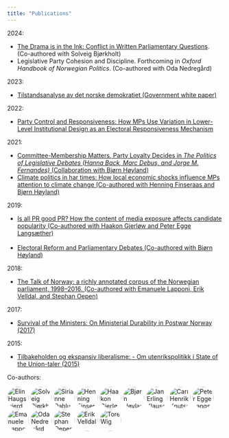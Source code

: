 ```yaml
---
title: "Publications"
---
```


<style>
  .circle-img {
    border-radius: 50%;
    width: 50px;
    height: 50px;
    object-fit: cover;
  }
</style>

2024:

- [The Drama is in the Ink: Conflict in Written Parliamentary Questions](https://onlinelibrary.wiley.com/doi/10.1111/lsq.12474). (Co-authored with Solveig Bjørkholt)
- Legislative Party Cohesion and Discipline. Forthcoming in *Oxford Handbook of Norwegian Politics*. (Co-authored with Oda Nedregård)

2023:

- [Tilstandsanalyse av det norske demokratiet (Government white paper)](https://www.regjeringen.no/no/dokumenter/tilstandsanalyse-av-det-norske-demokratiet/id2991191/)

2022:

- [Party Control and Responsiveness: How MPs Use Variation in Lower-Level Institutional Design as an Electoral Responsiveness Mechanism](http://ceur-ws.org/Vol-3133/paper07.pdf)

2021:

- [Committee-Membership Matters, Party Loyalty Decides in <em>The Politics of Legislative Debates (Hanna Back, Marc Debus, and Jorge M. Fernandes)</em> (Collaboration with Bjørn Høyland)](https://oxford.universitypressscholarship.com/view/10.1093/oso/9780198849063.001.0001/oso-9780198849063-chapter-31)
- [Climate politics in har times: How local economic shocks influence MPs attention to climate change (Co-authored with Henning Finseraas and Bjørn Høyland)](https://ejpr.onlinelibrary.wiley.com/doi/full/10.1111/1475-6765.12415)

2019:

- [Is all PR good PR? How the content of media exposure affects candidate popularity (Co-authored with Haakon Gjerløw and Peter Egge Langsæther)](https://www.sciencedirect.com/science/article/pii/S0261379418303548)<br><br>
- [Electoral Reform and Parliamentary Debates (Co-authored with Bjørn Høyland)](https://onlinelibrary.wiley.com/doi/full/10.1111/lsq.12237)

2018:

- [The Talk of Norway: a richly annotated corpus of the Norwegian parliament, 1998–2016. (Co-authored with Emanuele Lapponi, Erik Velldal, and Stephan Oepen)](https://link.springer.com/article/10.1007/s10579-018-9411-5)

2017:

- [Survival of the Ministers: On Ministerial Durability in Postwar Norway (2017)](http://onlinelibrary.wiley.com/doi/10.1111/1467-9477.12086/abstract)

2015:

- [Tilbakeholden og ekspansiv liberalisme: - Om utenrikspolitikk i State of the Union-taler (2015)](https://www.idunn.no/ip/2015/01/tilbakeholden_og_ekspansiv_liberalisme_-_om_utenrikspoliti)


Co-authors:

<a href="https://scholar.google.no/citations?user=mE1cBuIAAAAJ&hl=en"><img src="https://scholar.googleusercontent.com/citations?view_op=small_photo&user=mE1cBuIAAAAJ&citpid=1" title="Elin Haugsgjerd Allern" class="circle-img"/></a>
<a href="https://scholar.google.no/citations?user=CntWUTIAAAAJ&hl=en"><img src="https://scholar.googleusercontent.com/citations?view_op=small_photo&user=CntWUTIAAAAJ&citpid=1" title="Solveig Bjørkholt" class="circle-img"/></a>
<a href="https://scholar.google.no/citations?user=P1EAQzIAAAAJ&hl=en"><img src="https://scholar.googleusercontent.com/citations?view_op=small_photo&user=P1EAQzIAAAAJ&citpid=1" title="Sirianne Dahlum" class="circle-img"/></a>
<a href="https://scholar.google.no/citations?user=v2IK8CkAAAAJ&hl=en"><img src="https://scholar.googleusercontent.com/citations?view_op=small_photo&user=v2IK8CkAAAAJ&citpid=1" title="Henning Finseraas" class="circle-img"/></a>
<a href="https://scholar.google.no/citations?user=DSU-yuMAAAAJ&hl=en"><img src="https://scholar.googleusercontent.com/citations?view_op=small_photo&user=DSU-yuMAAAAJ&citpid=1" title="Haakon Gjerløw" class="circle-img"/></a>
<a href="https://scholar.google.no/citations?user=LKrqoSgAAAAJ&hl=en"><img src="https://scholar.googleusercontent.com/citations?view_op=small_photo&user=LKrqoSgAAAAJ&citpid=1" title="Bjørn Høyland" class="circle-img"/></a>
<a href="https://scholar.google.no/citations?user=yWLpB2YAAAAJ&hl=en"><img src="https://scholar.googleusercontent.com/citations?view_op=small_photo&user=yWLpB2YAAAAJ&citpid=1" title="Jan Erling Klausen" class="circle-img"/></a>
<a href="https://scholar.google.no/citations?user=tYXnTAgAAAAJ&hl=en"><img src="https://scholar.googleusercontent.com/citations?view_op=small_photo&user=tYXnTAgAAAAJ&citpid=1" title="Carl Henrik Knutsen" class="circle-img"/></a>
<a href="https://scholar.google.no/citations?user=EnmGAG8AAAAJ&hl=en"><img src="https://scholar.googleusercontent.com/citations?view_op=small_photo&user=EnmGAG8AAAAJ&citpid=1" title="Peter Egge Langsæther" class="circle-img"/></a>
<a href="https://scholar.google.no/citations?user=fOIO08sAAAAJ&hl=en"><img src="https://scholar.googleusercontent.com/citations?view_op=small_photo&user=fOIO08sAAAAJ&citpid=1" title="Emanuele Lapponi" class="circle-img"/></a>
<a href="https://scholar.google.no/citations?user=7HrD6BgAAAAJ&hl=en"><img src="https://scholar.googleusercontent.com/citations?view_op=small_photo&user=7HrD6BgAAAAJ&citpid=1" title="Oda Nedregård" class="circle-img"/></a>
<a href="https://scholar.google.no/citations?user=0lUHSdEAAAAJ&hl=en"><img src="https://scholar.googleusercontent.com/citations?view_op=small_photo&user=0lUHSdEAAAAJ&citpid=1" title="Stephan Oepen" class="circle-img"></a>
<a href="https://scholar.google.no/citations?user=lbQyqGoAAAAJ&hl=en"><img src="https://scholar.googleusercontent.com/citations?view_op=small_photo&user=lbQyqGoAAAAJ&citpid=1" title="Erik Velldal" class="circle-img"/></a>
<a href="https://scholar.google.no/citations?user=-VZ9_fAAAAAJ&hl=en"><img src="https://scholar.googleusercontent.com/citations?view_op=small_photo&user=-VZ9_fAAAAAJ&citpid=1" title="Tore Wig" class="circle-img"/></a>